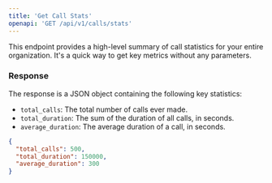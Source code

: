 ```yaml
---
title: 'Get Call Stats'
openapi: 'GET /api/v1/calls/stats'
---
```


This endpoint provides a high-level summary of call statistics for your entire organization. It's a quick way to get key metrics without any parameters.

### Response

The response is a JSON object containing the following key statistics:

- `total_calls`: The total number of calls ever made.
- `total_duration`: The sum of the duration of all calls, in seconds.
- `average_duration`: The average duration of a call, in seconds.

```json Response
{
  "total_calls": 500,
  "total_duration": 150000,
  "average_duration": 300
}
``` 